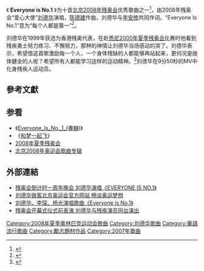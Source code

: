 《 '''Everyone is No.1''' 》为十首[[2008年夏季残奥会|北京2008年残奥会]]优秀歌曲之一<ref>{{Cite web |url=http://sports.cctv.com/20080501/100861.shtml |title=奥运歌曲征评颁奖 北京2008残奥会优秀歌曲奖 |accessdate=2008-05-10 |archive-date=2008-05-03 |archive-url=https://web.archive.org/web/20080503051102/http://sports.cctv.com/20080501/100861.shtml |dead-url=no }}</ref>，由2008年残奥会“爱心大使”[[刘德华|刘德华]]演唱，[[陈德建|陈德建]]作曲，刘德华与[[李安修|李安修]]共同作词。“Everyone Is No.1”意为“每个人都是第一”<ref>{{Cite web |url=http://torchrelay.beijing2008.cn/cn/journey/hongkong/news/n214334134.shtml |title=刘德华：任火炬手是荣誉 每个运动员都是第一名 |accessdate=2008-05-09 |archive-date=2008-05-06 |archive-url=https://web.archive.org/web/20080506115136/http://torchrelay.beijing2008.cn/cn/journey/hongkong/news/n214334134.shtml |dead-url=yes }}</ref>。

刘德华在1999年获选为香港残奥代表，在赴[[悉尼|悉尼]][[2000年夏季残奥会|2000年夏季残奥会]]比赛时他看到残疾勇士努力练习、不懈努力，那种的神情让刘德华当场感动的哭了。刘德华表示，希望借这首歌激励每一个人，一个身体残缺的人都能够再站起来，更何况是肢体健全的人呢？希望所有人都能学习这样的运动精神。<ref>{{Cite web |url=http://www.beijing2008.cn/1year/talks/s214122752/n214123211.shtml |title=刘德华为奥运写歌 《Everyone Is NO.1》央视首发 |accessdate=2008-05-10 |archive-date=2008-09-06 |archive-url=https://web.archive.org/web/20080906230213/http://www.beijing2008.cn/1year/talks/s214122752/n214123211.shtml |dead-url=no }}</ref>刘德华在9分50秒的MV中化身残疾人运动员。

== 參考文獻 ==
<div class="references-small">
<references />

== 参看 ==
*《[[Everyone_Is_No._1_(專輯)|Everyone_Is_No._1_(專輯)]]》
*《[[和梦一起飞|和梦一起飞]]》
*[[2008年夏季残奥会|2008年夏季残奥会]]
*[[北京2008年奥运会歌曲专辑|北京2008年奥运会歌曲专辑]]

== 外部連結 ==
*[https://web.archive.org/web/20080906233150/http://www.beijing2008.cn/video/activities/liudehua/index.shtml 残奥会倒计时一周年晚会 刘德华演唱《EVERYONE IS NO.1》]
*[https://web.archive.org/web/20080906215100/http://www.beijing2008.cn/1year/talks/s214122752/n214122761.shtml 刘德华做客北京奥运会官方网站 畅谈奥运梦想]
*[http://news.xinhuanet.com/olympics/2008-09/06/content_9808824.htm 刘德华、李琛、杨光演唱歌曲《Everyone is No.1》]{{Wayback|url=http://news.xinhuanet.com/olympics/2008-09/06/content_9808824.htm |date=20080909044125 }}
*[https://web.archive.org/web/20080907100659/http://paralympic.beijing2008.cn/ceremonies/headlines/n214588556.shtml 残奥会开幕式仪式前表演 刘德华与残疾演员同台演出]

{{刘德华}}
[[Category:2008年夏季奧林匹克运动会歌曲|Category:2008年夏季奧林匹克运动会歌曲]]
[[Category:刘德华歌曲|Category:刘德华歌曲]]
[[Category:華語流行歌曲|Category:華語流行歌曲]]
[[Category:勵志題材作品|Category:勵志題材作品]]
[[Category:2007年單曲|Category:2007年單曲]]